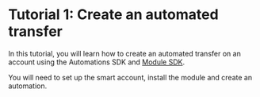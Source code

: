 
# Tutorial 1: Create an automated transfer

In this tutorial, you will learn how to create an automated transfer on an account using the Automations SDK and [Module SDK](/module-sdk).

You will need to set up the smart account, install the module and create an automation.

<Steps>

</Steps>
